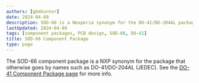 ```yaml
---
authors: [gbmhunter]
date: 2024-04-09
description: SOD-66 is a Nexperia synonym for the DO-41/DO-204AL package.
lastUpdated: 2024-04-09
tags: [component packages, PCB design, SOD-66, DO-41]
title: SOD-66 Component Package
type: page
---
```


The SOD-66 component package is a NXP synonym for the package that otherwise goes by names such as DO-41/DO-204AL (JEDEC). See the [DO-41 Component Package page](/pcb-design/component-packages/do-41-component-package/) for more info.
